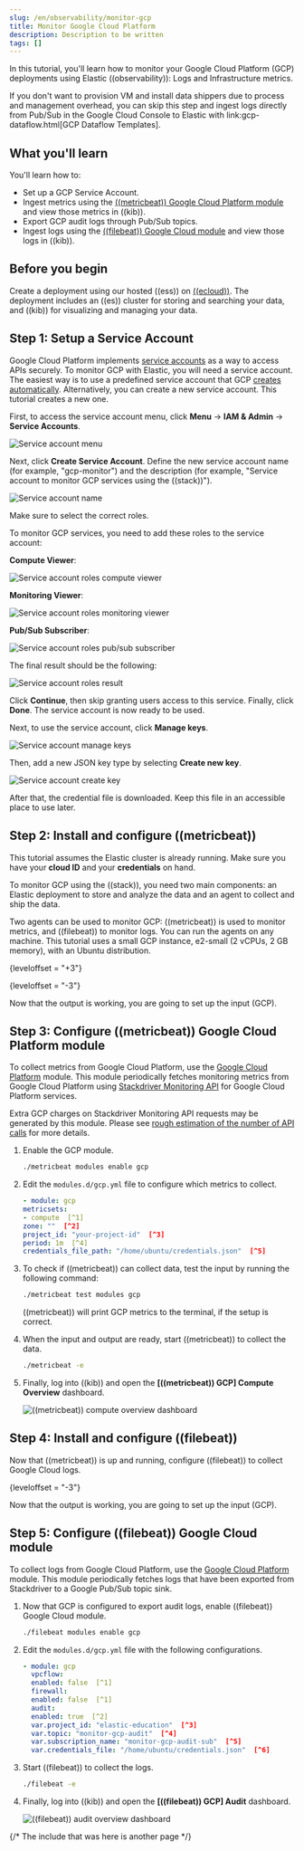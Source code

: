 ```yaml
---
slug: /en/observability/monitor-gcp
title: Monitor Google Cloud Platform
description: Description to be written
tags: []
---
```



<div id="monitor-gcp"></div>

In this tutorial, you'll learn how to monitor your Google Cloud Platform (GCP)
deployments using Elastic ((observability)): Logs and Infrastructure metrics.

<DocCallOut title="Note">

If you don't want to provision VM and install data shippers due to process and
management overhead, you can skip this step and ingest logs directly from
Pub/Sub in the Google Cloud Console to Elastic with
link:gcp-dataflow.html[GCP Dataflow Templates].

</DocCallOut>

<div id="what_you'll_learn"></div>

## What you'll learn

You'll learn how to:

- Set up a GCP Service Account.
- Ingest metrics using the [((metricbeat))
Google Cloud Platform module](((metricbeat-ref))/metricbeat-module-gcp.html) and view those metrics in ((kib)).
- Export GCP audit logs through Pub/Sub topics.
- Ingest logs using the [((filebeat))
Google Cloud module](((filebeat-ref))/filebeat-module-gcp.html) and view those logs in ((kib)).

<div id="before_you_begin"></div>

## Before you begin

Create a deployment using our hosted ((ess)) on [((ecloud))](((ess-trial))).
The deployment includes an ((es)) cluster for storing and searching your data,
and ((kib)) for visualizing and managing your data.

<div id="step_1:_setup_a_service_account"></div>

## Step 1: Setup a Service Account

Google Cloud Platform implements [service
accounts](https://cloud.google.com/compute/docs/access/service-accounts) as a way to access APIs securely. To monitor GCP with
Elastic, you will need a service account. The easiest way is to use a predefined
service account that GCP [creates automatically](https://cloud.google.com/compute/docs/access/service-accounts?hl=en#default_service_account).
Alternatively, you can create a new service account.
This tutorial creates a new one.

First, to access the service account menu, click
**Menu** -> **IAM & Admin** -> **Service Accounts**.

![Service account menu](images/monitor-gcp-service-account-menu.png)

Next, click **Create Service Account**. Define the new service account
name (for example, "gcp-monitor") and the description (for example, "Service
account to monitor GCP services using the ((stack))").

![Service account name](images/monitor-gcp-service-account-name.png)

<DocCallOut title="Important" color="warning">

Make sure to select the correct roles.

</DocCallOut>

To monitor GCP services, you need to add these roles to the
service account:

**Compute Viewer**:

![Service account roles compute viewer](images/monitor-gcp-service-account-roles-compute-viewer.png)

**Monitoring Viewer**:

![Service account roles monitoring viewer](images/monitor-gcp-service-account-roles-monitoring-viewer.png)

**Pub/Sub Subscriber**:

![Service account roles pub/sub subscriber](images/monitor-gcp-service-account-roles-pubsub-subscriber.png)

The final result should be the following:

![Service account roles result](images/monitor-gcp-service-account-roles-final.png)

Click **Continue**, then skip granting users access to this service. Finally,
click **Done**. The service account is now ready to be used.

Next, to use the service account, click **Manage keys**.

![Service account manage keys](images/monitor-gcp-service-account-manage-keys.png)

Then, add a new JSON key type by selecting **Create new key**.

![Service account create key](images/monitor-gcp-service-account-create-key.png)

After that, the credential file is downloaded.
Keep this file in an accessible place to use later.

<div id="step_2:_install_and_configure_((metricbeat))"></div>

## Step 2: Install and configure ((metricbeat))

<DocCallOut title="Note">

This tutorial assumes the Elastic cluster is already running. Make sure you have your **cloud ID** and your **credentials** on hand.

</DocCallOut>

To monitor GCP using the ((stack)), you need two main components:
an Elastic deployment to store and analyze the data and an agent to collect
and ship the data.

Two agents can be used to monitor GCP: ((metricbeat)) is used to
monitor metrics, and ((filebeat)) to monitor logs. You can run the agents on any
machine. This tutorial uses a small GCP instance, e2-small (2 vCPUs,
2 GB memory), with an Ubuntu distribution.

{leveloffset = "+3"}

<SharedInstallConfigureMetricbeat />
{leveloffset = "-3"}

Now that the output is working, you are going to set up the input (GCP).

<div id="step_3:_configure_((metricbeat))_google_cloud_platform_module"></div>

## Step 3: Configure ((metricbeat)) Google Cloud Platform module

To collect metrics from Google Cloud Platform, use the
[Google Cloud Platform](((metricbeat-ref))/metricbeat-module-gcp.html)
module. This module periodically fetches monitoring metrics from Google Cloud
Platform using
[Stackdriver Monitoring API](https://cloud.google.com/monitoring/api/metrics_gcp)
for Google Cloud Platform services.

<DocCallOut title="Warning" color="warning">

Extra GCP charges on Stackdriver Monitoring API requests may be generated by
this module. Please see
[rough estimation of the number of API calls](((metricbeat-ref))/metricbeat-module-gcp.html#gcp-api-requests)
for more details.

</DocCallOut>

1. Enable the GCP module.

    ```bash
    ./metricbeat modules enable gcp
    ```

1. Edit the `modules.d/gcp.yml` file to configure which metrics to
    collect.

    ```yml
    - module: gcp
    metricsets:
    - compute  [^1]
    zone: ""  [^2]
    project_id: "your-project-id"  [^3]
    period: 1m  [^4]
    credentials_file_path: "/home/ubuntu/credentials.json"  [^5]
    ```
    [^1]: The `compute` metricset is a predefined metricset that collects some
    GCP compute metrics.
    [^2]: Defines which zones to monitor, an empty value collects data from **all** zones
    [^3]: Collects metrics within the `your-project-id` project-id.
    [^4]: Collects metrics every minute
    [^5]: The GCP credential file that you generated earlier. (Don't forget to create
    the file if it does not exist and use the correct full path).

1. To check if ((metricbeat)) can collect data, test the input by running the
    following command:

    ```bash
    ./metricbeat test modules gcp
    ```

    ((metricbeat)) will print GCP metrics to the terminal, if the setup is correct.

1. When the input and output are ready, start ((metricbeat)) to collect the data.

    ```bash
    ./metricbeat -e
    ```

1. Finally, log into ((kib)) and open the **[((metricbeat)) GCP] Compute Overview**
    dashboard.

    ![((metricbeat)) compute overview dashboard](images/monitor-gcp-compute-overview-dashboard.png)

<div id="step_4:_install_and_configure_((filebeat))"></div>

## Step 4: Install and configure ((filebeat))

Now that ((metricbeat)) is up and running, configure ((filebeat)) to
collect Google Cloud logs.


<SharedInstallConfigureFilebeat />
{leveloffset = "-3"}

Now that the output is working, you are going to set up the input (GCP).

<div id="step_5:_configure_((filebeat))_google_cloud_module"></div>

## Step 5: Configure ((filebeat)) Google Cloud module

To collect logs from Google Cloud Platform, use the
[Google Cloud Platform](((filebeat-ref))/filebeat-module-gcp.html)
module. This module periodically fetches logs that have been exported from
Stackdriver to a Google Pub/Sub topic sink.
<TransclusionGcpTopic />

1. Now that GCP is configured to export audit logs, enable ((filebeat)) Google Cloud module.

    ```bash
    ./filebeat modules enable gcp
    ```

1. Edit the `modules.d/gcp.yml` file with the following configurations.

    ```yml
    - module: gcp
      vpcflow:
      enabled: false  [^1]
      firewall:
      enabled: false  [^1]
      audit:
      enabled: true  [^2]
      var.project_id: "elastic-education"  [^3]
      var.topic: "monitor-gcp-audit"  [^4]
      var.subscription_name: "monitor-gcp-audit-sub"  [^5]
      var.credentials_file: "/home/ubuntu/credentials.json"  [^6]
    ```
    [^1]: Disables both `vpcflow` and `firewall` filesets.
    [^2]: Enables the `audit` fileset.
    [^3]: Collects data within the `elastic-education` project-id.
    [^4]: Collects logs from the `monitor-gcp-audit` topic.
    [^5]: Google Cloud Pub/Sub topic subscription name.
    [^6]: The GCP credential file that you generated earlier. (Don't forget to create
    the file if it does not exist and to use the correct full path).

1. Start ((filebeat)) to collect the logs.

    ```bash
    ./filebeat -e
    ```

1. Finally, log into ((kib)) and open the **[((filebeat)) GCP] Audit**
    dashboard.

    ![((filebeat)) audit overview dashboard](images/monitor-gcp-audit-overview-dashboard.png)

{/* The include that was here is another page */}
